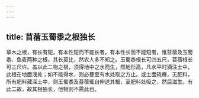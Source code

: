 ```yaml
---
---
---
```

title: 苜蓿玉蜀黍之根独长
---



草木之根，有长有短，有本性短而不能长者，有本性长而不能短者，惟苜蓿及玉蜀黍、鱼麦两种之根，其长莫比，然农人多不知之。玉蜀黍根长可四五尺，苜蓿根长可三尺许。盖以此二物之根，须得地中之水而生，然地形高，凡水平时滴注土中，此根在地面浅处；如不能得水，则必蔓至有水处取之方止。或土面硗瘠，无肥料，所有肥料藏深土中，则玉蜀黍及苜蓿辄自伸送其根，至肥料处吸之，然后滋生。有此二故，故其根独长，他物则不需此也。